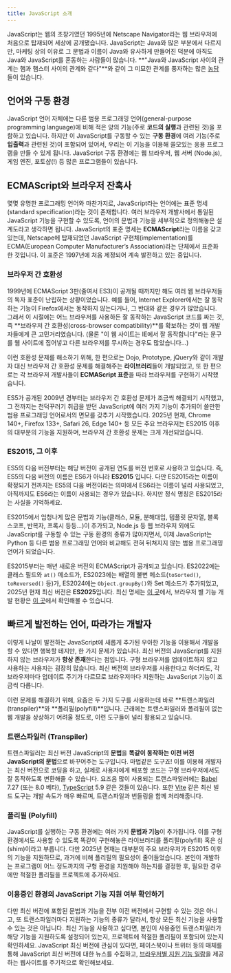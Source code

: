 ```yaml
---
title: JavaScript 소개
---
```


JavaScript는 웹의 초창기였던 1995년에 Netscape Navigator라는 웹 브라우저에 처음으로 탑재되어 세상에 공개됐습니다. JavaScript는 Java와 많은 부분에서 다르지만, 마케팅 상의 이유로 그 문법과 이름이 Java와 유사하게 만들어진 덕분에 아직도 Java와 JavaScript를 혼동하는 사람들이 많습니다. **"Java와 JavaScript 사이의 관계는 햄과 햄스터 사이의 관계와 같다"**와 같이 그 미묘한 관계를 풍자하는 많은 [농담](http://javascriptisnotjava.io/)들이 있습니다.

## 언어와 구동 환경

JavaScript 언어 자체에는 다른 범용 프로그래밍 언어(general-purpose programming language)에 비해 적은 양의 기능(주로 **코드의 실행**과 관련된 것)을 포함하고 있습니다. 하지만 이 JavaScript를 구동할 수 있는 **구동 환경**에 여러 기능(주로 **입출력**과 관련된 것)이 포함되어 있어서, 우리는 이 기능을 이용해 쓸모있는 응용 프로그램을 만들 수 있게 됩니다. JavaScript 구동 환경에는 웹 브라우저, 웹 서버 (Node.js), 게임 엔진, 포토샵(!) 등 많은 프로그램들이 있습니다.

## ECMAScript와 브라우저 잔혹사

몇몇 유명한 프로그래밍 언어와 마찬가지로, JavaScript라는 언어에는 표준 명세(standard specification)라는 것이 존재합니다. 여러 브라우저 개발사에서 통일된 JavaScript 기능을 구현할 수 있도록, 언어의 문법과 기능을 세부적으로 정의해놓은 설계도라고 생각하면 됩니다. JavaScript의 표준 명세는 **ECMAScript**라는 이름을 갖고 있는데, Netscape에 탑재되었던 JavaScript 구현체(implementation)를 ECMA(European Computer Manufacturer’s Association)라는 단체에서 표준화한 것입니다. 이 표준은 1997년에 처음 제정되어 계속 발전하고 있는 중입니다.

### 브라우저 간 호환성

1999년에 ECMAScript 3판(줄여서 ES3)이 공개될 때까지만 해도 여러 웹 브라우저들의 독자 표준이 난립하는 상황이었습니다. 예를 들어, Internet Explorer에서는 잘 동작하는 기능이 Firefox에서는 동작하지 않는다거나, 그 반대와 같은 경우가 많았습니다. 그래서 이 시절에는 어느 브라우저를 사용하든 잘 동작하는 JavaScript 코드를 짜는 것, 즉 **브라우저 간 호환성(cross-browser compatibility)**를 확보하는 것이 웹 개발자들에게 큰 고민거리였습니다. (물론 "이 웹 사이트는 IE에서 잘 동작합니다"라는 문구를 웹 사이트에 집어넣고 다른 브라우저를 무시하는 경우도 많았습니다...)

이런 호환성 문제를 해소하기 위해, 한 편으로는 Dojo, Prototype, jQuery와 같이 개발자 대신 브라우저 간 호환성 문제를 해결해주는 **라이브러리**들이 개발되었고, 또 한 편으로는 각 브라우저 개발사들이 **ECMAScript 표준**을 따라 브라우저를 구현하기 시작했습니다.

ES5가 공개된 2009년 경부터는 브라우저 간 호환성 문제가 조금씩 해결되기 시작했고, 그 전까지는 천덕꾸러기 취급을 받던 JavaScript에 여러 가지 기능이 추가되어 쓸만한 범용 프로그래밍 언어로서의 면모를 갖추기 시작했습니다. 2025년 현재, Chrome 140+, Firefox 133+, Safari 26, Edge 140+ 등 모든 주요 브라우저는 ES2015 이후의 대부분의 기능을 지원하며, 브라우저 간 호환성 문제는 크게 개선되었습니다.

### ES2015, 그 이후

ES5의 다음 버전부터는 해당 버전이 공개된 연도를 버전 번호로 사용하고 있습니다. 즉, ES5의 다음 버전의 이름은 ES6가 아니라 **ES2015** 입니다. 다만 ES2015라는 이름이 확정되기 전까지는 ES5의 다음 버전이라는 의미에서 ES6라는 이름이 널리 사용되었고, 아직까지도 ES6라는 이름이 사용되는 경우가 있습니다. 하지만 정식 명칭은 ES2015라는 사실을 기억하세요.

ES2015에서 엄청나게 많은 문법과 기능(클래스, 모듈, 분해대입, 템플릿 문자열, 블록 스코프, 반복자, 프록시 등등...)이 추가되고, Node.js 등 웹 브라우저 외에도 JavaScript를 구동할 수 있는 구동 환경의 종류가 많아지면서, 이제 JavaScript는 Python 등 다른 범용 프로그래밍 언어와 비교해도 전혀 뒤쳐지지 않는 범용 프로그래밍 언어가 되었습니다.

ES2015부터는 매년 새로운 버전의 ECMAScript가 공개되고 있습니다. ES2022에는 클래스 필드와 `at()` 메소드가, ES2023에는 배열의 불변 메소드(`toSorted()`, `toReversed()` 등)가, ES2024에는 `Object.groupBy()`와 Set 메소드가 추가되었고, 2025년 현재 최신 버전은 **ES2025**입니다. 최신 명세는 [이 곳](https://262.ecma-international.org/)에서, 브라우저 별 기능 개발 현황은 [이 곳](https://compat-table.github.io/compat-table/es2016plus/)에서 확인해볼 수 있습니다.

## 빠르게 발전하는 언어, 따라가는 개발자

이렇게 나날이 발전하는 JavaScript에 새롭게 추가된 우아한 기능을 이용해서 개발을 할 수 있다면 행복할 테지만, 한 가지 문제가 있습니다. 최신 버전의 JavaScript를 지원하지 않는 브라우저가 **항상 존재**한다는 점입니다. 구형 브라우저를 업데이트하지 않고 사용하는 사용자는 굉장히 많습니다. 최신 버전의 브라우저를 사용한다고 하더라도, 각 브라우저마다 업데이트 주기가 다르므로 브라우저마다 지원하는 JavaScript 기능이 조금씩 다릅니다.

이런 문제를 해결하기 위해, 요즘은 두 가지 도구를 사용하는데 바로 **트랜스파일러(transpiler)**와 **폴리필(polyfill)**입니다. 근래에는 트랜스파일러와 폴리필이 없는 웹 개발을 상상하기 어려울 정도로, 이런 도구들이 널리 활용되고 있습니다.

### 트랜스파일러 (Transpiler)

트랜스파일러는 최신 버전 JavaScript의 **문법**을 **똑같이 동작하는 이전 버전 JavaScript의 문법**으로 바꾸어주는 도구입니다. 마법같은 도구죠! 이를 이용해 개발자는 최신 버전으로 코딩을 하고, 실제로 사용자에게 배포할 코드는 구형 브라우저에서도 잘 동작하도록 변환해줄 수 있습니다. 요즈음 많이 사용되는 트랜스파일러에는 [Babel](https://babeljs.io/) 7.27 (또는 8.0 베타), [TypeScript](https://www.typescriptlang.org/) 5.9 같은 것들이 있습니다. 또한 [Vite](https://vite.dev/) 같은 최신 빌드 도구는 개발 속도가 매우 빠르며, 트랜스파일과 번들링을 함께 처리해줍니다.

### 폴리필 (Polyfill)

JavaScript를 실행하는 구동 환경에는 여러 가지 **문법과 기능**이 추가됩니다. 이를 구형 환경에서도 사용할 수 있도록 똑같이 구현해놓은 라이브러리를 폴리필(polyfill) 혹은 심(shim)이라고 부릅니다. 다만 2025년 현재는 대부분의 주요 브라우저가 ES2015 이후의 기능을 지원하므로, 과거에 비해 폴리필의 필요성이 줄어들었습니다. 본인이 개발하는 프로그램이 어느 정도까지의 구형 환경을 지원해야 하는지를 결정한 후, 필요한 경우에만 적절한 폴리필을 프로젝트에 추가하세요.

### 이용중인 환경의 JavaScript 기능 지원 여부 확인하기

다만 최신 버전에 포함된 문법과 기능을 전부 이전 버전에서 구현할 수 있는 것은 아니고, 또 트랜스파일러마다 지원하는 기능의 종류가 달라서, 항상 모든 최신 기능을 사용할 수 있는 것은 아닙니다. 최신 기능을 사용하고 싶다면, 본인이 사용중인 트랜스파일러가 해당 기능을 지원하도록 설정되어 있는지, 프로젝트에 적절한 폴리필이 포함되어 있는지 확인하세요. JavaScript 최신 버전에 관심이 있다면, 페이스북이나 트위터 등의 매체를 통해 JavaScript 최신 버전에 대한 뉴스를 수집하고,
[브라우저별 지원 기능 일람](https://compat-table.github.io/compat-table/es6/)을 제공하는 웹사이트를 주기적으로 확인해보세요.

